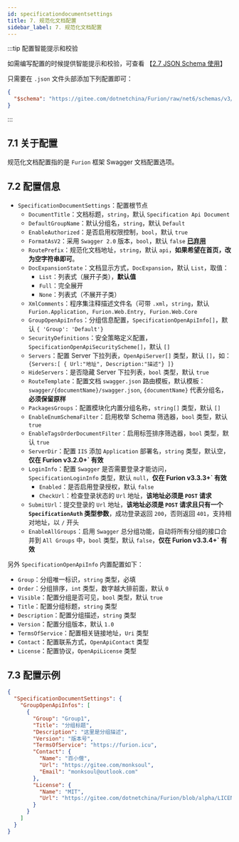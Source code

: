 ```yaml
---
id: specificationdocumentsettings
title: 7. 规范化文档配置
sidebar_label: 7. 规范化文档配置
---
```


:::tip 配置智能提示和校验

如需编写配置的时候提供智能提示和校验，可查看 【[2.7 JSON Schema 使用](../jsonschema)】

只需要在 `.json` 文件头部添加下列配置即可：

```json showLineNumbers {2}
{
  "$schema": "https://gitee.com/dotnetchina/Furion/raw/net6/schemas/v3/furion-schema.json"
}
```

:::

## 7.1 关于配置

规范化文档配置指的是 `Furion` 框架 Swagger 文档配置选项。

## 7.2 配置信息

- `SpecificationDocumentSettings`：配置根节点
  - `DocumentTitle`：文档标题，`string`，默认 `Specification Api Document`
  - `DefaultGroupName`：默认分组名，`string`，默认 `Default`
  - `EnableAuthorized`：是否启用权限控制，`bool`，默认 `true`
  - `FormatAsV2`：采用 `Swagger 2.0` 版本，`bool`，默认 `false` **[已弃用](https://github.com/domaindrivendev/Swashbuckle.WebApi/issues/1393)**
  - `RoutePrefix`：规范化文档地址，`string`，默认 `api`，**如果希望在首页，改为空字符串即可**。
  - `DocExpansionState`：文档显示方式，`DocExpansion`，默认 `List`，取值：
    - `List`：列表式（展开子类），**默认值**
    - `Full`：完全展开
    - `None`：列表式（不展开子类）
  - `XmlComments`：程序集注释描述文件名（可带 `.xml`，`string`，默认 `Furion.Application, Furion.Web.Entry, Furion.Web.Core`
  - `GroupOpenApiInfos`：分组信息配置，`SpecificationOpenApiInfo[]`，默认 `{ 'Group': 'Default'}`
  - `SecurityDefinitions`：安全策略定义配置，`SpecificationOpenApiSecurityScheme[]`，默认 `[]`
  - `Servers`：配置 Server 下拉列表，`OpenApiServer[]` 类型，默认 `[]`，如：`{Servers:[ { Url:"地址", Description:"描述"} ]}`
  - `HideServers`：是否隐藏 Server 下拉列表，`bool` 类型，默认 `true`
  - `RouteTemplate`：配置文档 `swagger.json` 路由模板，默认模板：`swagger/{documentName}/swagger.json`, `{documentName}` 代表分组名，**必须保留原样**
  - `PackagesGroups`：配置模块化内置分组名称，`string[]` 类型，默认 `[]`
  - `EnableEnumSchemaFilter`：启用枚举 Schema 筛选器，`bool` 类型，默认 `true`
  - `EnableTagsOrderDocumentFilter`：启用标签排序筛选器，`bool` 类型，默认 `true`
  - `ServerDir`：配置 `IIS` 添加 `Application` 部署名，`string` 类型，默认空，**仅在 Furion v3.2.0+` 有效**
  - `LoginInfo`：配置 `Swagger` 是否需要登录才能访问，`SpecificationLoginInfo` 类型，默认 `null`，**仅在 Furion v3.3.3+` 有效**
    - `Enabled`：是否启用登录授权，默认 `false`
    - `CheckUrl`：检查登录状态的 `Url` 地址，**该地址必须是 `POST` 请求**
  - `SubmitUrl`：提交登录的 `Url` 地址，**该地址必须是 `POST` 请求且只有一个 `SpecificationAuth` 类型参数**，成功登录返回 `200`，否则返回 `401`，支持相对地址，以 `/` 开头
  - `EnableAllGroups`：启用 `Swagger` 总分组功能，自动将所有分组的接口合并到 `All Groups` 中，`bool` 类型，默认 `false`，**仅在 Furion v3.3.4+` 有效**

另外 `SpecificationOpenApiInfo` 内置配置如下：

- `Group`：分组唯一标识，`string` 类型，必填
- `Order`：分组排序，`int` 类型，数字越大排前面，默认 `0`
- `Visible`：配置分组是否可见，`bool` 类型，默认 `true`
- `Title`：配置分组标题，`string` 类型
- `Description`：配置分组描述，`string` 类型
- `Version`：配置分组版本，默认 `1.0`
- `TermsOfService`：配置相关链接地址，`Uri` 类型
- `Contact`：配置联系方式，`OpenApiContact` 类型
- `License`：配置协议，`OpenApiLicense` 类型

## 7.3 配置示例

```json showLineNumbers
{
  "SpecificationDocumentSettings": {
    "GroupOpenApiInfos": [
      {
        "Group": "Group1",
        "Title": "分组标题",
        "Description": "这里是分组描述",
        "Version": "版本号",
        "TermsOfService": "https://furion.icu",
        "Contact": {
          "Name": "百小僧",
          "Url": "https://gitee.com/monksoul",
          "Email": "monksoul@outlook.com"
        },
        "License": {
          "Name": "MIT",
          "Url": "https://gitee.com/dotnetchina/Furion/blob/alpha/LICENSE"
        }
      }
    ]
  }
}
```
